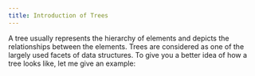 ```yaml
---
title: Introduction of Trees
---
```


A tree usually represents the hierarchy of elements and depicts the relationships between the elements. Trees are considered as one of the largely used facets of data structures. To give you a better idea of how a tree looks like, let me give an example:

